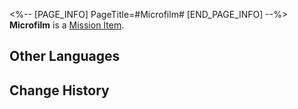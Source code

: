 <%-- [PAGE_INFO]
PageTitle=#Microfilm#
[END_PAGE_INFO] --%>
{{Item Infobox
|id          = 140212
|image       = Item Microfilm.png{{subst:void|<!--$UPLOAD:<<SpriteOutput/ItemFigures/140212.png>-<Item Microfilm.png>-<Item Icons>>-->}}
|type        = Mission Item
|invCategory = Missions
|rarity      = 3
|effect      = 
|description = A lost roll of film. It should be returned to the History and Culture Museum.
}}
'''Microfilm''' is a [[Mission Item]].

==Other Languages==
{{Other Languages
|en   = Microfilm
|zhs  = 微缩胶片
|zht  = 微縮膠捲
|ja   = マイクロフィルム
|ko   = 마이크로필름
|es   = Microfilm
|fr   = Microfilm
|ru   = Микрофильм
|th   = ม้วนฟิล์มขนาดเล็ก
|vi   = Cuộn Phim Nhỏ
|de   = Mikrofilm
|id   = Mikrofilm
|pt   = Microfilme
}}

==Change History==
{{Change History|1.1}}